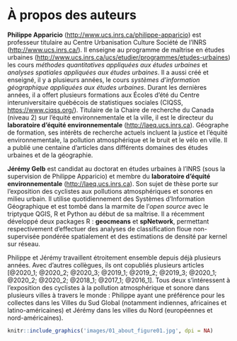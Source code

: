 # À propos des auteurs {#auteurs .unnumbered}

**Philippe Apparicio** (<http://www.ucs.inrs.ca/philippe-apparicio>) est professeur titulaire au Centre Urbanisation Culture Société de l'INRS (<http://www.ucs.inrs.ca/>). Il enseigne au programme de maîtrise en études urbaines (<http://www.ucs.inrs.ca/ucs/etudier/programmes/etudes-urbaines>) les cours *méthodes quantitatives appliquées aux études urbaines* et _analyses spatiales appliquées aux études urbaines_. Il a aussi créé et enseigné, il y a plusieurs années, le cours _systèmes d'information géographique appliquées aux études urbaines_. Durant les dernières années, il a offert plusieurs formations aux Écoles d'été du Centre interuniversitaire québécois de statistiques sociales (CIQSS, <https://www.ciqss.org/>). Titulaire de la Chaire de recherche du Canada (niveau 2) sur l'équité environnementale et la ville, il est le directeur du **laboratoire d'équité environnementale** (<http://laeq.ucs.inrs.ca>). Géographe de formation, ses intérêts de recherche actuels incluent la justice et l'équité environnementale, la pollution atmosphérique et le bruit et le vélo en ville. Il a publié une centaine d'articles dans différents domaines des études urbaines et de la géographie.

**Jérémy Gelb** est candidat au doctorat en études urbaines à l’INRS (sous la supervision de Philippe Apparicio) et membre du **laboratoire d'équité environnementale** (<http://laeq.ucs.inrs.ca>). Son sujet de thèse porte sur l’exposition des cyclistes aux pollutions atmosphériques et sonores en milieu urbain. Il utilise quotidiennement des Systèmes d’Information Géographique et est tombé dans la marmite de l'*open source* avec le triptyque QGIS, R et Python au début de sa maîtrise. Il a récemment développé deux packages R : **geocmeans** et **spNetwork**, permettant respectivement d’effectuer des analyses de classification floue non-supervisée pondérée spatialement et des estimations de densité par kernel sur réseau.

Philippe et Jérémy travaillent étroitement ensemble depuis déjà plusieurs années. Avec d’autres collègues, ils ont copubliés plusieurs articles [@2020_1; @2020_2; @2020_3; @2019_1; @2019_2; @2019_3; @2020_1; @2020_2; @2020_2; @2018_1; @2017_1; @2016_1]. Tous deux s’intéressent à l’exposition des cyclistes à la pollution atmosphérique et sonore dans plusieurs villes à travers le monde : Philippe ayant une préférence pour les collectes dans les Villes du Sud Global (notamment indiennes, africaines et latino-américaines) et Jérémy dans les villes du Nord (européennes et nord-américaines).


```r
knitr::include_graphics('images/01_about_figure01.jpg', dpi = NA)
```
